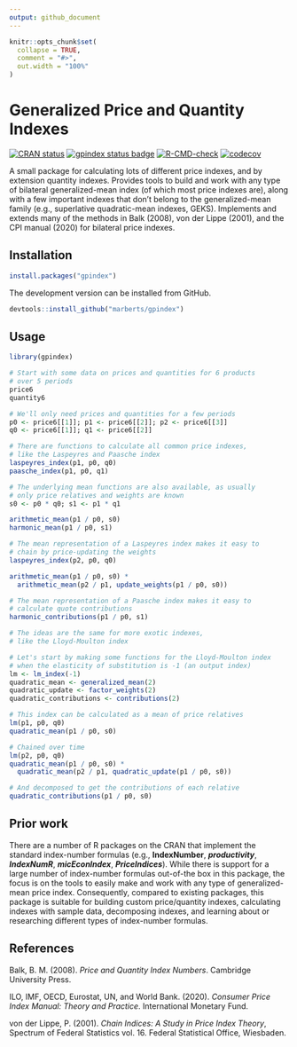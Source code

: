 ```yaml
---
output: github_document
---
```


<!-- README.md is generated from README.Rmd. Please edit that file. -->

```r
knitr::opts_chunk$set(
  collapse = TRUE,
  comment = "#>",
  out.width = "100%"
)
```

# Generalized Price and Quantity Indexes

<!-- Badges -->
[![CRAN status](https://www.r-pkg.org/badges/version/gpindex)](https://cran.r-project.org/package=gpindex)
[![gpindex status badge](https://marberts.r-universe.dev/badges/gpindex)](https://marberts.r-universe.dev)
[![R-CMD-check](https://github.com/marberts/gpindex/workflows/R-CMD-check/badge.svg)](https://github.com/marberts/gpindex/actions)
[![codecov](https://codecov.io/gh/marberts/gpindex/branch/master/graph/badge.svg?token=lHDHsGHsLd)](https://app.codecov.io/gh/marberts/gpindex)

A small package for calculating lots of different price indexes, and by extension quantity indexes. Provides tools to build and work with any type of bilateral generalized-mean index (of which most price indexes are), along with a few important indexes that don't belong to the generalized-mean family (e.g., superlative quadratic-mean indexes, GEKS). Implements and extends many of the methods in Balk (2008), von der Lippe (2001), and the CPI manual (2020) for bilateral price indexes.

## Installation

```r
install.packages("gpindex")
```

The development version can be installed from GitHub.

```r
devtools::install_github("marberts/gpindex")
```

## Usage

```r
library(gpindex)

# Start with some data on prices and quantities for 6 products
# over 5 periods
price6
quantity6

# We'll only need prices and quantities for a few periods
p0 <- price6[[1]]; p1 <- price6[[2]]; p2 <- price6[[3]]
q0 <- price6[[1]]; q1 <- price6[[2]]

# There are functions to calculate all common price indexes,
# like the Laspeyres and Paasche index
laspeyres_index(p1, p0, q0)
paasche_index(p1, p0, q1)

# The underlying mean functions are also available, as usually
# only price relatives and weights are known
s0 <- p0 * q0; s1 <- p1 * q1

arithmetic_mean(p1 / p0, s0)
harmonic_mean(p1 / p0, s1)

# The mean representation of a Laspeyres index makes it easy to
# chain by price-updating the weights
laspeyres_index(p2, p0, q0)

arithmetic_mean(p1 / p0, s0) * 
  arithmetic_mean(p2 / p1, update_weights(p1 / p0, s0))

# The mean representation of a Paasche index makes it easy to
# calculate quote contributions
harmonic_contributions(p1 / p0, s1)

# The ideas are the same for more exotic indexes, 
# like the Lloyd-Moulton index

# Let's start by making some functions for the Lloyd-Moulton index
# when the elasticity of substitution is -1 (an output index)
lm <- lm_index(-1)
quadratic_mean <- generalized_mean(2)
quadratic_update <- factor_weights(2)
quadratic_contributions <- contributions(2)

# This index can be calculated as a mean of price relatives
lm(p1, p0, q0) 
quadratic_mean(p1 / p0, s0)

# Chained over time
lm(p2, p0, q0)
quadratic_mean(p1 / p0, s0) * 
  quadratic_mean(p2 / p1, quadratic_update(p1 / p0, s0))

# And decomposed to get the contributions of each relative
quadratic_contributions(p1 / p0, s0)
```

## Prior work

There are a number of R packages on the CRAN that implement the standard index-number formulas (e.g., **IndexNumber**, ***productivity***, ***IndexNumR***, ***micEconIndex***, ***PriceIndices***). While there is support for a large number of index-number formulas out-of-the box in this package, the focus is on the tools to easily make and work with any type of generalized-mean price index. Consequently, compared to existing packages, this package is suitable for building custom price/quantity indexes, calculating indexes with sample data, decomposing indexes, and learning about or researching different types of index-number formulas.

## References

Balk, B. M. (2008). *Price and Quantity Index Numbers*. Cambridge University Press.

ILO, IMF, OECD, Eurostat, UN, and World Bank. (2020). *Consumer Price Index Manual: Theory and Practice*. International Monetary Fund.

von der Lippe, P. (2001). *Chain Indices: A Study in Price Index Theory*, Spectrum of Federal Statistics vol. 16. Federal Statistical Office, Wiesbaden.

